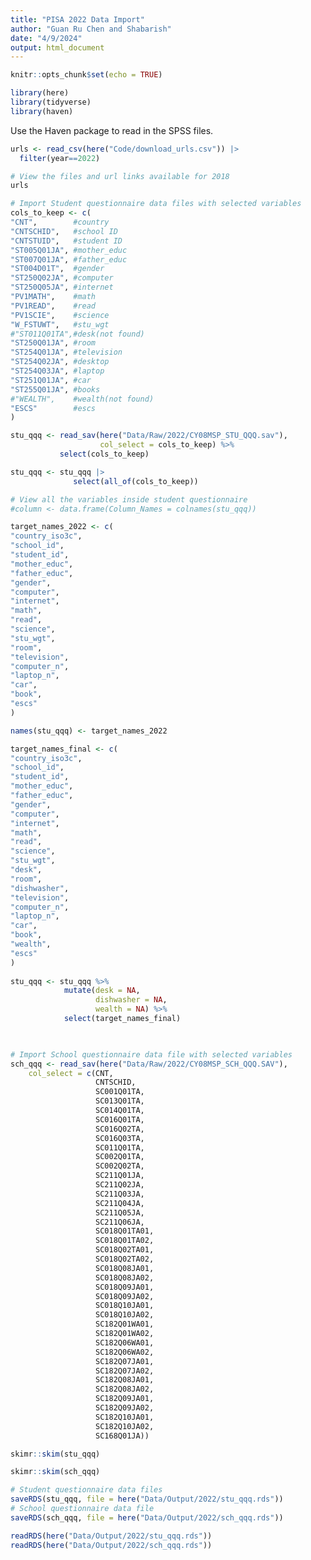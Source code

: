 ```yaml
---
title: "PISA 2022 Data Import"
author: "Guan Ru Chen and Shabarish"
date: "4/9/2024"
output: html_document
---
```


```r
knitr::opts_chunk$set(echo = TRUE)
```

```r
library(here)
library(tidyverse)
library(haven)
```

Use the Haven package to read in the SPSS files.

```r
urls <- read_csv(here("Code/download_urls.csv")) |> 
  filter(year==2022)

# View the files and url links available for 2018
urls

# Import Student questionnaire data files with selected variables
cols_to_keep <- c(
"CNT",        #country
"CNTSCHID",   #school ID
"CNTSTUID",   #student ID
"ST005Q01JA", #mother_educ
"ST007Q01JA", #father_educ
"ST004D01T",  #gender
"ST250Q02JA", #computer
"ST250Q05JA", #internet
"PV1MATH",    #math
"PV1READ",    #read
"PV1SCIE",    #science   
"W_FSTUWT",   #stu_wgt
#"ST011Q01TA",#desk(not found)
"ST250Q01JA", #room
"ST254Q01JA", #television
"ST254Q02JA", #desktop
"ST254Q03JA", #laptop
"ST251Q01JA", #car
"ST255Q01JA", #books
#"WEALTH",    #wealth(not found)
"ESCS"        #escs
)

stu_qqq <- read_sav(here("Data/Raw/2022/CY08MSP_STU_QQQ.sav"),
                    col_select = cols_to_keep) %>% 
           select(cols_to_keep)

stu_qqq <- stu_qqq |> 
              select(all_of(cols_to_keep))

# View all the variables inside student questionnaire                           
#column <- data.frame(Column_Names = colnames(stu_qqq))                      

target_names_2022 <- c(
"country_iso3c",
"school_id",
"student_id",
"mother_educ",
"father_educ",
"gender",
"computer",
"internet",
"math",
"read",
"science",
"stu_wgt",
"room",
"television",
"computer_n",
"laptop_n",
"car",
"book",
"escs"
)

names(stu_qqq) <- target_names_2022

target_names_final <- c(
"country_iso3c",
"school_id",
"student_id",
"mother_educ",
"father_educ",
"gender",
"computer",
"internet",
"math",
"read",
"science",
"stu_wgt",
"desk",
"room",
"dishwasher",
"television",
"computer_n",
"laptop_n",
"car",
"book",
"wealth",
"escs"
)
  
stu_qqq <- stu_qqq %>%
            mutate(desk = NA,
                   dishwasher = NA,
                   wealth = NA) %>%
            select(target_names_final)
  


# Import School questionnaire data file with selected variables
sch_qqq <- read_sav(here("Data/Raw/2022/CY08MSP_SCH_QQQ.SAV"),
    col_select = c(CNT,
                   CNTSCHID,
                   SC001Q01TA,
                   SC013Q01TA,
                   SC014Q01TA,
                   SC016Q01TA,
                   SC016Q02TA,
                   SC016Q03TA,
                   SC011Q01TA,
                   SC002Q01TA,
                   SC002Q02TA,
                   SC211Q01JA,
                   SC211Q02JA,
                   SC211Q03JA,
                   SC211Q04JA,
                   SC211Q05JA,
                   SC211Q06JA,
                   SC018Q01TA01,
                   SC018Q01TA02,
                   SC018Q02TA01,
                   SC018Q02TA02,
                   SC018Q08JA01,
                   SC018Q08JA02,
                   SC018Q09JA01,
                   SC018Q09JA02,
                   SC018Q10JA01,
                   SC018Q10JA02,
                   SC182Q01WA01,
                   SC182Q01WA02,
                   SC182Q06WA01,
                   SC182Q06WA02,
                   SC182Q07JA01,
                   SC182Q07JA02,
                   SC182Q08JA01,
                   SC182Q08JA02,
                   SC182Q09JA01,
                   SC182Q09JA02,
                   SC182Q10JA01,
                   SC182Q10JA02,
                   SC168Q01JA))

```


```r
skimr::skim(stu_qqq) 
```

```r
skimr::skim(sch_qqq) 
```



```r
# Student questionnaire data files
saveRDS(stu_qqq, file = here("Data/Output/2022/stu_qqq.rds"))
# School questionnaire data file
saveRDS(sch_qqq, file = here("Data/Output/2022/sch_qqq.rds"))
```

```r
readRDS(here("Data/Output/2022/stu_qqq.rds"))
readRDS(here("Data/Output/2022/sch_qqq.rds"))
```



